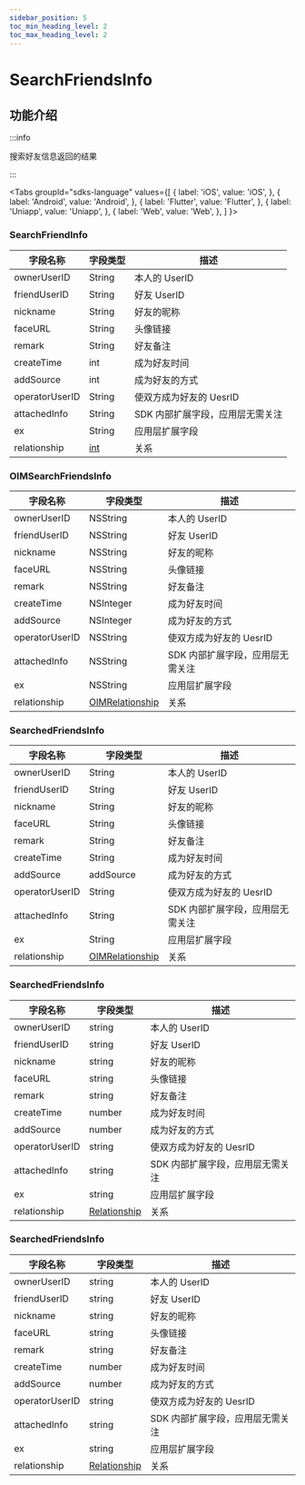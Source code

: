 ```yaml
---
sidebar_position: 5
toc_min_heading_level: 2
toc_max_heading_level: 2
---
```


# SearchFriendsInfo

## 功能介绍

:::info

搜索好友信息返回的结果

:::

<Tabs
groupId="sdks-language"
values={[
{ label: 'iOS', value: 'iOS', },
{ label: 'Android', value: 'Android', },
{ label: 'Flutter', value: 'Flutter', },
{ label: 'Uniapp', value: 'Uniapp', },
{ label: 'Web', value: 'Web', },
]
}>

<TabItem value="Flutter">

### SearchFriendInfo

| 字段名称       | 字段类型 | 描述                             |
| -------------- | -------- | -------------------------------- |
| ownerUserID    | String   | 本人的 UserID                    |
| friendUserID   | String   | 好友 UserID                      |
| nickname       | String   | 好友的昵称                       |
| faceURL        | String   | 头像链接                         |
| remark         | String   | 好友备注                         |
| createTime     | int      | 成为好友时间                     |
| addSource      | int      | 成为好友的方式                   |
| operatorUserID | String   | 使双方成为好友的 UesrID          |
| attachedInfo   | String   | SDK 内部扩展字段，应用层无需关注 |
| ex             | String   | 应用层扩展字段                   |
| relationship   | [int](docs/sdks/enum/relationship.mdx) | 关系                             |

</TabItem>

<TabItem value="iOS">

### OIMSearchFriendsInfo

| 字段名称       | 字段类型                                           | 描述                             |
| -------------- | -------------------------------------------------- | -------------------------------- |
| ownerUserID    | NSString                                           | 本人的 UserID                    |
| friendUserID   | NSString                                           | 好友 UserID                      |
| nickname       | NSString                                           | 好友的昵称                       |
| faceURL        | NSString                                           | 头像链接                         |
| remark         | NSString                                           | 好友备注                         |
| createTime     | NSInteger                                          | 成为好友时间                     |
| addSource      | NSInteger                                          | 成为好友的方式                   |
| operatorUserID | NSString                                           | 使双方成为好友的 UesrID          |
| attachedInfo   | NSString                                           | SDK 内部扩展字段，应用层无需关注 |
| ex             | NSString                                           | 应用层扩展字段                   |
| relationship   | [OIMRelationship](docs/sdks/enum/relationship.mdx) | 关系                             |

</TabItem>

<TabItem value="Android">

### SearchedFriendsInfo

| 字段名称       | 字段类型                                           | 描述                             |
| -------------- | -------------------------------------------------- | -------------------------------- |
| ownerUserID    | String                                             | 本人的 UserID                    |
| friendUserID   | String                                             | 好友 UserID                      |
| nickname       | String                                             | 好友的昵称                       |
| faceURL        | String                                             | 头像链接                         |
| remark         | String                                             | 好友备注                         |
| createTime     | String                                             | 成为好友时间                     |
| addSource      | addSource                                          | 成为好友的方式                   |
| operatorUserID | String                                             | 使双方成为好友的 UesrID          |
| attachedInfo   | String                                             | SDK 内部扩展字段，应用层无需关注 |
| ex             | String                                             | 应用层扩展字段                   |
| relationship   | [OIMRelationship](docs/sdks/enum/relationship.mdx) | 关系                             |

</TabItem>

<TabItem value="Web">

### SearchedFriendsInfo

| 字段名称       | 字段类型                                        | 描述                             |
| -------------- | ----------------------------------------------- | -------------------------------- |
| ownerUserID    | string                                          | 本人的 UserID                    |
| friendUserID   | string                                          | 好友 UserID                      |
| nickname       | string                                          | 好友的昵称                       |
| faceURL        | string                                          | 头像链接                         |
| remark         | string                                          | 好友备注                         |
| createTime     | number                                          | 成为好友时间                     |
| addSource      | number                                          | 成为好友的方式                   |
| operatorUserID | string                                          | 使双方成为好友的 UesrID          |
| attachedInfo   | string                                          | SDK 内部扩展字段，应用层无需关注 |
| ex             | string                                          | 应用层扩展字段                   |
| relationship   | [Relationship](docs/sdks/enum/relationship.mdx) | 关系                             |

</TabItem>

<TabItem value="Uniapp">

### SearchedFriendsInfo

| 字段名称       | 字段类型                                        | 描述                             |
| -------------- | ----------------------------------------------- | -------------------------------- |
| ownerUserID    | string                                          | 本人的 UserID                    |
| friendUserID   | string                                          | 好友 UserID                      |
| nickname       | string                                          | 好友的昵称                       |
| faceURL        | string                                          | 头像链接                         |
| remark         | string                                          | 好友备注                         |
| createTime     | number                                          | 成为好友时间                     |
| addSource      | number                                          | 成为好友的方式                   |
| operatorUserID | string                                          | 使双方成为好友的 UesrID          |
| attachedInfo   | string                                          | SDK 内部扩展字段，应用层无需关注 |
| ex             | string                                          | 应用层扩展字段                   |
| relationship   | [Relationship](docs/sdks/enum/relationship.mdx) | 关系                             |

</TabItem>

</Tabs>
